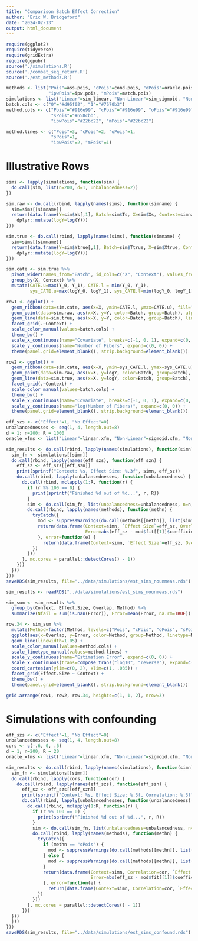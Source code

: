 ```yaml
---
title: "Comparison Batch Effect Correction"
author: "Eric W. Bridgeford"
date: "2024-02-13"
output: html_document
---
```


```r
require(ggplot2)
require(tidyverse)
require(gridExtra)
require(ggpubr)
source('./simulations.R')
source('./combat_seq_return.R')
source('./est_methods.R')
```

```r
methods <- list("Pois"=ass.pois, "cPois"=cond.pois, "oPois"=oracle.pois, "sPois"=strat.pois,
                "ipwPois"=ipw.pois, "mPois"=match.pois)
simulations <- list("Linear"=sim_linear, "Non-Linear"=sim_sigmoid, "Non-Monotone"=sim_impulse)
batch.cols <- c("0"="#d95f02", "1"="#7570b3")
method.cols <- c("Pois"="#916e99", "cPois"="#916e99", "oPois"="#916e99", 
                 "sPois"="#658cbb", 
                 "ipwPois"="#22bc22", "mPois"="#22bc22")

method.lines <- c("Pois"=3, "cPois"=2, "oPois"=1, 
                 "sPois"=1, 
                 "ipwPois"=2, "mPois"=1)
```

# Illustrative Rows

```r
sims <- lapply(simulations, function(sim) {
  do.call(sim, list(n=200, d=1, unbalancedness=2))
})

sim.raw <- do.call(rbind, lapply(names(sims), function(simname) {
  sim=sims[[simname]]
  return(data.frame(Y=sim$Ys[,1], Batch=sim$Ts, X=sim$Xs, Context=simname) %>%
    dplyr::mutate(logY=log(Y)))
}))

sim.true <- do.call(rbind, lapply(names(sims), function(simname) {
  sim=sims[[simname]]
  return(data.frame(Y=sim$Ytrue[,1], Batch=sim$Ttrue, X=sim$Xtrue, Context=simname) %>%
    dplyr::mutate(logY=log(Y)))
}))

sim.cate <- sim.true %>%
  pivot_wider(names_from="Batch", id_cols=c("X", "Context"), values_from=c("Y", "logY")) %>%
  group_by(X, Context) %>%
  mutate(CATE.u=max(Y_0, Y_1), CATE.l = min(Y_0, Y_1),
         sys_CATE.u=max(logY_0, logY_1), sys_CATE.l=min(logY_0, logY_1))

row1 <- ggplot() +
  geom_ribbon(data=sim.cate, aes(x=X, ymin=CATE.l, ymax=CATE.u), fill="red", alpha=0.3) +
  geom_point(data=sim.raw, aes(x=X, y=Y, color=Batch, group=Batch), alpha=0.5) +
  geom_line(data=sim.true, aes(x=X, y=Y, color=Batch, group=Batch), linewidth=1.2) +
  facet_grid(.~Context) +
  scale_color_manual(values=batch.cols) +
  theme_bw() +
  scale_x_continuous(name="Covariate", breaks=c(-1, 0, 1), expand=c(0, 0)) +
  scale_y_continuous(name="Number of Fibers", expand=c(0, 0)) +
  theme(panel.grid=element_blank(), strip.background=element_blank())

row2 <- ggplot() +
  geom_ribbon(data=sim.cate, aes(x=X, ymin=sys_CATE.l, ymax=sys_CATE.u), fill="red", alpha=0.3) +
  geom_point(data=sim.raw, aes(x=X, y=logY, color=Batch, group=Batch), alpha=0.5) +
  geom_line(data=sim.true, aes(x=X, y=logY, color=Batch, group=Batch), linewidth=1.2) +
  facet_grid(.~Context) +
  scale_color_manual(values=batch.cols) +
  theme_bw() +
  scale_x_continuous(name="Covariate", breaks=c(-1, 0, 1), expand=c(0, 0)) +
  scale_y_continuous(name="log(Number of Fibers)", expand=c(0, 0)) +
  theme(panel.grid=element_blank(), strip.background=element_blank())
```

```r
eff_szs <- c("Effect"=1, "No Effect"=0)
unbalancednesses <- seq(1, 4, length.out=8)
d = 1; n=200; R = 1000
oracle_xfms <- list("Linear"=linear.xfm, "Non-Linear"=sigmoid.xfm, "Non-Monotone"=impulse.xfm)

sim_results <- do.call(rbind, lapply(names(simulations), function(simn) {
  sim_fn <- simulations[[simn]]
  do.call(rbind, lapply(names(eff_szs), function(eff_szn) {
    eff_sz <- eff_szs[[eff_szn]]
    print(sprintf("Context: %s, Effect Size: %.3f", simn, eff_sz))
    do.call(rbind, lapply(unbalancednesses, function(unbalancedness) {
      do.call(rbind, mclapply(1:R, function(r) {
        if (r %% 100 == 0) {
          print(sprintf("Finished %d out of %d...", r, R))
        }
        sim <- do.call(sim_fn, list(unbalancedness=unbalancedness, n=n, d=d, eff_sz=eff_sz))
        do.call(rbind, lapply(names(methods), function(methn) {
          tryCatch({
            mod <- suppressWarnings(do.call(methods[[methn]], list(sim$Ys, sim$Ts, sim$Xs, xfm=oracle_xfms[[simn]], nstrata=5)))
            return(data.frame(Context=simn, `Effect Size`=eff_sz, Overlap=sim$Overlap, Method=methn, i=r,
                              Error=abs(eff_sz - mod$fit[[1]]$coefficients["Batch1"])))
            }, error=function(e) {
              return(data.frame(Context=simn, `Effect Size`=eff_sz, Overlap=sim$Overlap, Method=methn, i=r, Error=NaN))
          })
        }))
      }, mc.cores = parallel::detectCores() - 1))
    }))
  }))
}))
saveRDS(sim_results, file="../data/simulations/est_sims_nounmeas.rds")
```

```r
sim_results <- readRDS("../data/simulations/est_sims_nounmeas.rds")

sim_sum <- sim_results %>%
  group_by(Context, Effect.Size, Overlap, Method) %>%
  summarize(Nfail = sum(is.nan(Error)), Error=mean(Error, na.rm=TRUE))

row.34 <- sim_sum %>%
  mutate(Method=factor(Method, levels=c("Pois", "cPois", "oPois", "sPois", "ipwPois", "mPois"), ordered=TRUE)) %>%
  ggplot(aes(x=Overlap, y=Error, color=Method, group=Method, linetype=Method)) +
  geom_line(linewidth=1.05) +
  scale_color_manual(values=method.cols) +
  scale_linetype_manual(values=method.lines) +
  scale_y_continuous(name="Estimation Error", expand=c(0, 0)) +
  scale_x_continuous(trans=compose_trans("log10", "reverse"), expand=c(0, 0)) +
  coord_cartesian(ylim=c(0, 2), xlim=c(1, .035)) +
  facet_grid(Effect.Size ~ Context) +
  theme_bw() +
  theme(panel.grid=element_blank(), strip.background=element_blank())
```

```r
grid.arrange(row1, row2, row.34, heights=c(1, 1, 2), nrow=3)
```

# Simulations with confounding

```r
eff_szs <- c("Effect"=1, "No Effect"=0)
unbalancednesses <- seq(1, 4, length.out=8)
cors <- c(-.6, 0, .6)
d = 1; n=200; R = 20
oracle_xfms <- list("Linear"=linear.xfm, "Non-Linear"=sigmoid.xfm, "Non-Monotone"=impulse.xfm)

sim_results <- do.call(rbind, lapply(names(simulations), function(simn) {
  sim_fn <- simulations[[simn]]
  do.call(rbind, lapply(cors, function(cor) {
    do.call(rbind, lapply(names(eff_szs), function(eff_szn) {
      eff_sz <- eff_szs[[eff_szn]]
      print(sprintf("Context: %s, Effect Size: %.3f, Correlation: %.3f", simn, eff_sz, cor))
      do.call(rbind, lapply(unbalancednesses, function(unbalancedness) {
        do.call(rbind, mclapply(1:R, function(r) {
          if (r %% 100 == 0) {
            print(sprintf("Finished %d out of %d...", r, R))
          }
          sim <- do.call(sim_fn, list(unbalancedness=unbalancedness, n=n, d=d, eff_sz=eff_sz, unobs.cor=cor))
          do.call(rbind, lapply(names(methods), function(methn) {
            tryCatch({
              if (methn == "oPois") {
                mod <- suppressWarnings(do.call(methods[[methn]], list(sim$Ys, sim$Ts, sim$Xs, xfm=oracle_xfms[[simn]], nstrata=5)))
              } else {
                mod <- suppressWarnings(do.call(methods[[methn]], list(sim$Ys, sim$Ts, sim$Xs[,1,drop=FALSE], nstrata=5)))
              }
              return(data.frame(Context=simn, Correlation=cor, `Effect Size`=eff_sz, Overlap=sim$Overlap, Method=methn, i=r,
                                Error=abs(eff_sz - mod$fit[[1]]$coefficients["Batch1"])))
              }, error=function(e) {
                return(data.frame(Context=simn, Correlation=cor, `Effect Size`=eff_sz, Overlap=sim$Overlap, Method=methn, i=r, Error=NaN))
            })
          }))
        }, mc.cores = parallel::detectCores() - 1))
      }))
  }))
  }))
}))
saveRDS(sim_results, file="../data/simulations/est_sims_confound.rds")
```

